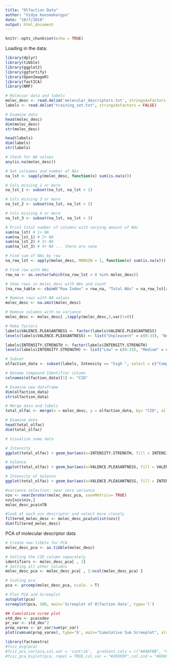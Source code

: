 ```yaml
---
title: "Olfaction Data"
author: "Vidya Koesmahargyo"
date: "10/7/2018"
output: html_document
---
```


```r
knitr::opts_chunk$set(echo = TRUE)
```


Loading in the data:
```r
library(dplyr)
library(tibble)
library(ggplot2)
library(ggfortify)
library(OpenImageR)
library(fastICA)
library(NMF)

```

```r

# Molecuar data and labels
molec_desc <- read.delim('molecular_descriptors.txt', stringsAsFactors = FALSE)
labels <- read.delim("training_set.txt", stringsAsFactors = FALSE)

# Examine data
head(molec_desc)
dim(molec_desc)
str(molec_desc)

head(labels)
dim(labels)
str(labels)

```

```r

# Check for NA values
any(is.na(molec_desc))

# Get colnames and number of NAs
na_lst <- sapply(molec_desc, function(x) sum(is.na(x)))

# Cols missing 2 or more
na_lst_1 <- subset(na_lst, na_lst > 1)

# Cols missing 3 or more
na_lst_2 <- subset(na_lst, na_lst > 2)

# Cols missing 4 or more
na_lst_3 <- subset(na_lst, na_lst > 3)

# Print total number of columns with varying amount of NAs
sum(na_lst) # 1+ NA
sum(na_lst_1) # 2+ NA
sum(na_lst_2) # 3+ NA
sum(na_lst_3) # 4+ NA ... there are none

# Find sum of NAs by row
na_row_lst <- apply(molec_desc, MARGIN = 1, function(x) sum(is.na(x)))

# Find row with NAs
row_na <- as.vector(which(na_row_lst > 0 %in% molec_desc))

# Show rows in molec_desc with NAs and count
(na_row_table <- cbind("Row Index" = row_na, "Total NAs" = na_row_lst[row_na]))
```



```r

# Remove rows with NA values
molec_desc <- na.omit(molec_desc)

# Remove columns with no variance
molec_desc <- molec_desc[ ,(apply(molec_desc,2,var)!=0)]

```


```r

# Make factors
labels$VALENCE.PLEASANTNESS <- factor(labels$VALENCE.PLEASANTNESS)
levels(labels$VALENCE.PLEASANTNESS) <- list("Unpleasent" = c(0:33), "Neutral" = c(34:66), "Pleasant" = c(67:100))

labels$INTENSITY.STRENGTH <- factor(labels$INTENSITY.STRENGTH)
levels(labels$INTENSITY.STRENGTH) <- list("Low" = c(0:33), "Medium" = c(34:66), "High" = c(67:100))

# Subset
olfaction_data <- subset(labels, Intensity == "high ", select = c("Compound.Identifier", "Odor", "VALENCE.PLEASANTNESS", "INTENSITY.STRENGTH"))

# Rename Compound Identifier column
colnames(olfaction_data)[1] <- "CID"

# Examine new dataframe
dim(olfaction_data)
str(olfaction_data)

```


```r

# Merge data and labels
total_olfac <- merge(x = molec_desc, y = olfaction_data, by= "CID", all.y = TRUE)

# Examine data
head(total_olfac)
dim(total_olfac)

```


```r

# Visualize some data

# Intensity
ggplot(total_olfac) + geom_bar(aes(x=INTENSITY.STRENGTH, fill = INTENSITY.STRENGTH)) + ggtitle("Distribution of Perceived Odor Intensity") + xlab("Odor Intensity")

# Valence
ggplot(total_olfac) + geom_bar(aes(x=VALENCE.PLEASANTNESS, fill = VALENCE.PLEASANTNESS)) + ggtitle("Distribution of Odor Pleasantness") + xlab("Odor Pleasantness")

# Intensity of Valence
ggplot(total_olfac) + geom_bar(aes(x=VALENCE.PLEASANTNESS, fill = INTENSITY.STRENGTH)) + ggtitle("Perceived Intensity of Odor Pleasantness") + xlab("Odor Pleasantness")

```

```r

#variance selection: near zero variance
nzv <- nearZeroVar(molec_desc_pca, saveMetrics= TRUE)
nzv[nzv$nzv,]
molec_desc_pca$nTB

#look at each nzv descriptor and select more closely
filtered_molec_desc <- molec_desc_pca[unlist(nzv)]
dim(filtered_molec_desc)
```


PCA of molecular descriptor data
```r

# Create new tibble for PCA
molec_desc_pca <- as.tibble(molec_desc)

# Setting the CID column separately
identifiers <- molec_desc_pca[ , 1]
# Setting all other columns
molec_desc_pca <- molec_desc_pca[ , 2:ncol(molec_desc_pca) ] 

# Scaling pca
pca <- prcomp(molec_desc_pca, scale. = T) 

# Plot PCA and Screeplot
autoplot(pca)
screeplot(pca, 100, main='Screeplot of Olfaction data', type='l')

## Cumulative scree plot
std_dev <- pca$sdev
pr_var <- std_dev^2
prop_varex <- pr_var/sum(pr_var)
plot(cumsum(prop_varex), type='b', main="Cumulative Sum Screeplot", xlab='Principle Component', ylab='Total Variance Proportion')

```


```r
library(factoextra)
#fviz_eig(pca)
#fviz_pca_var(pca,col.var = 'contrib',  gradient.cols = c("#00AFBB", "#E7B800", "#FC4E07"),repel=TRUE)
#fviz_pca_biplot(pca, repel = TRUE,col.var = "#2E9FDF",col.ind = "#696969")
```

